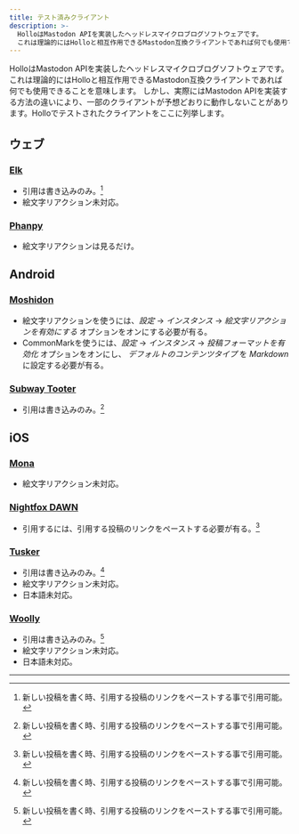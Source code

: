 ```yaml
---
title: テスト済みクライアント
description: >-
  HolloはMastodon APIを実装したヘッドレスマイクロブログソフトウェアです。
  これは理論的にはHolloと相互作用できるMastodon互換クライアントであれば何でも使用できることを意味します。Holloでテストされたクライアントをここに列挙します。
---
```



HolloはMastodon APIを実装したヘッドレスマイクロブログソフトウェアです。
これは理論的にはHolloと相互作用できるMastodon互換クライアントであれば何でも使用できることを意味します。
しかし、実際にはMastodon APIを実装する方法の違いにより、一部のクライアントが予想どおりに動作しないことがあります。Holloでテストされたクライアントをここに列挙します。


ウェブ
------

### [Elk](https://elk.zone/)
 
 -  引用は書き込みのみ。[^1]
 -  絵文字リアクション未対応。

[^1]: 新しい投稿を書く時、引用する投稿のリンクをペーストする事で引用可能。

### [Phanpy](https://phanpy.social/) <Badge text="お勧め" />

 -  絵文字リアクションは見るだけ。


Android
-------

### [Moshidon](https://lucasggamerm.github.io/moshidon/) <Badge text="お勧め" />
 
 -  絵文字リアクションを使うには、*設定* → *インスタンス* →
    *絵文字リアクションを有効にする* オプションをオンにする必要が有る。
 -  CommonMarkを使うには、*設定* → *インスタンス* →
    *投稿フォーマットを有効化* オプションをオンにし、
    *デフォルトのコンテンツタイプ* を *Markdown* に設定する必要が有る。

### [Subway Tooter](https://play.google.com/store/apps/details?id=jp.juggler.subwaytooter)

 -  引用は書き込みのみ。[^1]


iOS
---

### [Mona](https://getmona.app/)

 -  絵文字リアクション未対応。

### [Nightfox DAWN](https://noppe.dev/dawn) <Badge text="お勧め" />

 -  引用するには、引用する投稿のリンクをペーストする必要が有る。[^1]

### [Tusker](https://vaccor.space/tusker/)

 -  引用は書き込みのみ。[^1]
 -  絵文字リアクション未対応。
 -  日本語未対応。

### [Woolly](https://apps.apple.com/app/woolly-for-mastodon/id6444360628)

 -  引用は書き込みのみ。[^1]
 -  絵文字リアクション未対応。
 -  日本語未対応。

----
